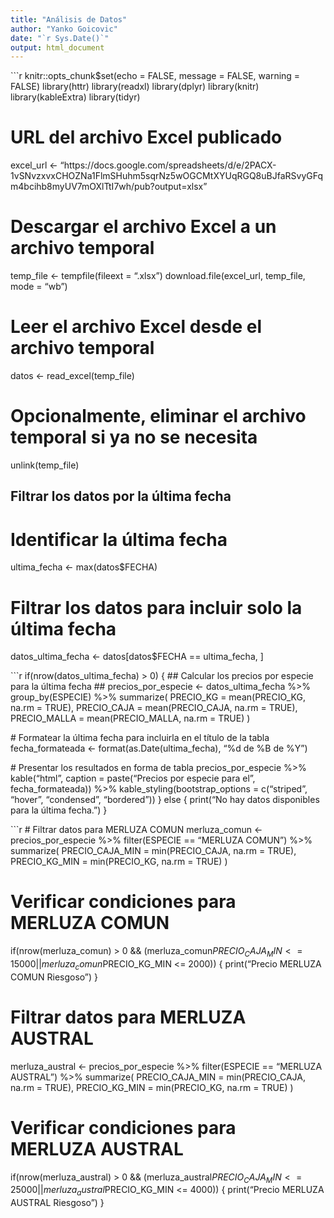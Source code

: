 ---
title: "Análisis de Datos"
author: "Yanko Goicovic"
date: "`r Sys.Date()`"
output: html_document
---

```{r setup, include=FALSE}
knitr::opts_chunk$set(echo = FALSE, message = FALSE, warning = FALSE)
library(httr)
library(readxl)
library(dplyr)
library(knitr)
library(kableExtra)
library(tidyr)

# URL del archivo Excel publicado
excel_url <- "https://docs.google.com/spreadsheets/d/e/2PACX-1vSNvzxvxCHOZNa1FlmSHuhm5sqrNz5wOGCMtXYUqRGQ8uBJfaRSvyGFqm4bcihb8myUV7mOXlTtI7wh/pub?output=xlsx"

# Descargar el archivo Excel a un archivo temporal
temp_file <- tempfile(fileext = ".xlsx")
download.file(excel_url, temp_file, mode = "wb")

# Leer el archivo Excel desde el archivo temporal
datos <- read_excel(temp_file)

# Opcionalmente, eliminar el archivo temporal si ya no se necesita
unlink(temp_file)

## Filtrar los datos por la última fecha ##
# Identificar la última fecha
ultima_fecha <- max(datos$FECHA)

# Filtrar los datos para incluir solo la última fecha
datos_ultima_fecha <- datos[datos$FECHA == ultima_fecha, ]




```{r results-table, results='asis', echo=FALSE}
if(nrow(datos_ultima_fecha) > 0) {
  ## Calcular los precios por especie para la última fecha ##
  precios_por_especie <- datos_ultima_fecha %>%
    group_by(ESPECIE) %>%
    summarize(
      PRECIO_KG = mean(PRECIO_KG, na.rm = TRUE),
      PRECIO_CAJA = mean(PRECIO_CAJA, na.rm = TRUE),
      PRECIO_MALLA = mean(PRECIO_MALLA, na.rm = TRUE)
    )
  
  # Formatear la última fecha para incluirla en el título de la tabla
  fecha_formateada <- format(as.Date(ultima_fecha), "%d de %B de %Y")
  
  # Presentar los resultados en forma de tabla
  precios_por_especie %>%
    kable("html", caption = paste("Precios por especie para el", fecha_formateada)) %>%
    kable_styling(bootstrap_options = c("striped", "hover", "condensed", "bordered"))
} else {
  print("No hay datos disponibles para la última fecha.")
}




```{r alertas, echo=FALSE}
# Filtrar datos para MERLUZA COMUN
merluza_comun <- precios_por_especie %>%
  filter(ESPECIE == "MERLUZA COMUN") %>%
  summarize(
    PRECIO_CAJA_MIN = min(PRECIO_CAJA, na.rm = TRUE),
    PRECIO_KG_MIN = min(PRECIO_KG, na.rm = TRUE)
  )

# Verificar condiciones para MERLUZA COMUN
if(nrow(merluza_comun) > 0 && (merluza_comun$PRECIO_CAJA_MIN <= 15000 || merluza_comun$PRECIO_KG_MIN <= 2000)) {
  print("Precio MERLUZA COMUN Riesgoso")
}

# Filtrar datos para MERLUZA AUSTRAL
merluza_austral <- precios_por_especie %>%
  filter(ESPECIE == "MERLUZA AUSTRAL") %>%
  summarize(
    PRECIO_CAJA_MIN = min(PRECIO_CAJA, na.rm = TRUE),
    PRECIO_KG_MIN = min(PRECIO_KG, na.rm = TRUE)
  )

# Verificar condiciones para MERLUZA AUSTRAL
if(nrow(merluza_austral) > 0 && (merluza_austral$PRECIO_CAJA_MIN <= 25000 || merluza_austral$PRECIO_KG_MIN <= 4000)) {
  print("Precio MERLUZA AUSTRAL Riesgoso")
}
